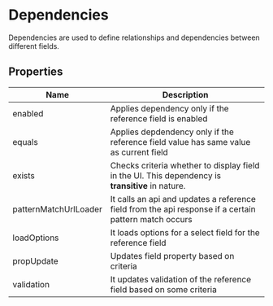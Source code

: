 # Dependencies

Dependencies are used to define relationships and dependencies between different fields.

## Properties

| Name                     | Description                                                                                           |
| ------------------------ | ----------------------------------------------------------------------------------------------------- |
| enabled                  | Applies dependency only if the reference field is enabled                                             |
| equals                   | Applies depdendency only if the reference field value has same value as current field                 |
| exists                   | Checks criteria whether to display field in the UI. This dependency is **transitive** in nature.      |
| patternMatchUrlLoader | It calls an api and updates a reference field from the api response if a certain pattern match occurs |
| loadOptions             | It loads options for a select field for the reference field                                           |
| propUpdate              | Updates field property based on criteria                                                              |
| validation               | It updates validation of the reference field based on some criteria                                   |
